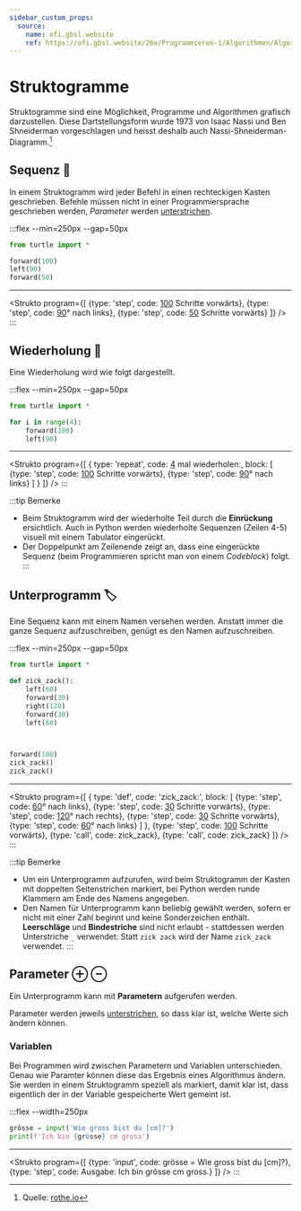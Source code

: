 ```yaml
---
sidebar_custom_props:
  source:
    name: ofi.gbsl.website
    ref: https://ofi.gbsl.website/26e/Programmieren-1/Algorithmen/Algorithmus
---
```



# Struktogramme

Struktogramme sind eine Möglichkeit, Programme und Algorithmen grafisch darzustellen. Diese Dartstellungsform wurde 1973 von Isaac Nassi und Ben Shneiderman vorgeschlagen und heisst deshalb auch Nassi-Shneiderman-Diagramm.[^1]

## Sequenz 👣
In einem Struktogramm wird jeder Befehl in einen rechteckigen Kasten geschrieben. Befehle müssen nicht in einer Programmiersprache geschrieben werden, *Parameter* werden <u>unterstrichen</u>.

:::flex --min=250px --gap=50px
```py live_py slim
from turtle import *

forward(100)
left(90)
forward(50)
```
***
<Strukto program={[
    {type: 'step', code: <span><u>100</u> Schritte vorwärts</span>},
    {type: 'step', code: <span><u>90</u>° nach links</span>},
    {type: 'step', code: <span><u>50</u> Schritte vorwärts</span>}
]} />
:::


## Wiederholung 🔁

Eine Wiederholung wird wie folgt dargestellt.

:::flex --min=250px --gap=50px
```py live_py slim
from turtle import *

for i in range(4):
    forward(100)
    left(90)
```
***
<Strukto program={[
    {
        type: 'repeat',
        code: <span><u>4</u> mal wiederholen:</span>,
        block: [
            {type: 'step', code: <span><u>100</u> Schritte vorwärts</span>},
            {type: 'step', code: <span><u>90</u>° nach links</span>}
        ]
    }
]} />
:::

:::tip Bemerke
- Beim Struktogramm wird der wiederholte Teil durch die **Einrückung** ersichtlich. Auch in Python werden wiederholte Sequenzen (Zeilen 4-5) visuell mit einem Tabulator eingerückt.
- Der Doppelpunkt am Zeilenende zeigt an, dass eine eingerückte Sequenz (beim Programmieren spricht man von einem *Codeblock*) folgt.
:::

## Unterprogramm 🏷
Eine Sequenz kann mit einem Namen versehen werden. Anstatt immer die ganze Sequenz aufzuschreiben, genügt es den Namen aufzuschreiben.

:::flex --min=250px --gap=50px
```py live_py slim
from turtle import *

def zick_zack():
    left(60)
    forward(30)
    right(120)
    forward(30)
    left(60)



forward(100)
zick_zack()
zick_zack()
```
***
<Strukto program={[
    {
        type: 'def',
        code: 'zick_zack:',
        block: [
            {type: 'step', code: <span><u>60</u>° nach links</span>},
            {type: 'step', code: <span><u>30</u> Schritte vorwärts</span>},
            {type: 'step', code: <span><u>120</u>° nach rechts</span>},
            {type: 'step', code: <span><u>30</u> Schritte vorwärts</span>},
            {type: 'step', code: <span><u>60</u>° nach links</span>}
        ]
    },
    {type: 'step', code: <span><u>100</u> Schritte vorwärts</span>},
    {type: 'call', code: <span>zick_zack</span>},
    {type: 'call', code: <span>zick_zack</span>}
]} />
:::

:::tip Bemerke
- Um ein Unterprogramm aufzurufen, wird beim Struktogramm der Kasten mit doppelten Seitenstrichen markiert, bei Python werden runde Klammern am Ende des Namens angegeben.
- Den Namen für Unterprogramm kann beliebig gewählt werden, sofern er nicht mit einer Zahl beginnt und keine Sonderzeichen enthält. **Leerschläge** und **Bindestriche** sind nicht erlaubt - stattdessen werden Unterstriche `_` verwendet: Statt `zick zack` wird der Name `zick_zack` verwendet.
:::

## Parameter ⊕ ⊖

Ein Unterprogramm kann mit **Parametern** aufgerufen werden.

Parameter werden jeweils <u>unterstrichen</u>, so dass klar ist, welche Werte sich ändern können.

### Variablen
Bei Programmen wird zwischen Parametern und Variablen unterschieden. Genau wie Paramter können diese das Ergebnis eines Algorithmus ändern. Sie werden in einem Struktogramm speziell als markiert, damit klar ist, dass eigentlich der in der Variable gespeicherte Wert gemeint ist.

:::flex --width=250px
```py live_py slim
grösse = input('Wie gross bist du [cm]?')
print(f'Ich bin {grösse} cm gross')
```
***
<Strukto program={[
    {type: 'input', code: <span><span className="var">grösse</span> = Wie gross bist du [cm]?</span>},
    {type: 'step', code: <span>Ausgabe: Ich bin <span className="var">grösse</span> cm gross.</span>}
]} />
:::

[^1]: Quelle: [rothe.io](https://rothe.io/?b=prog1&p=905106)
